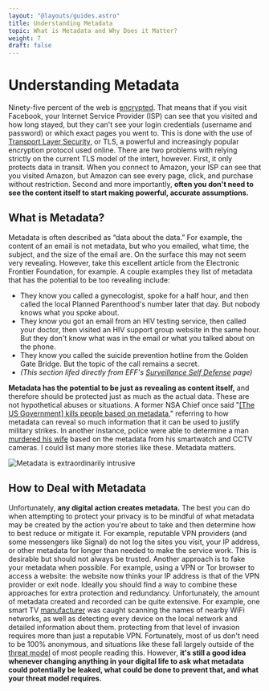 ```yaml
---
layout: "@layouts/guides.astro"
title: Understanding Metadata
topic: What is Metadata and Why Does it Matter?
weight: 7
draft: false
---
```



# Understanding Metadata

Ninety-five percent of the web is [encrypted](https://twitter.com/jlivingood/status/1389584630299385856). That means that if you visit Facebook, your Internet Service Provider (ISP) can see that you visited and how long stayed, but they can't see your login credentials (username and password) or which exact pages you went to. This is done with the use of [Transport Layer Security](https://en.wikipedia.org/wiki/Transport_Layer_Security), or TLS, a powerful and increasingly popular encryption protocol used online.
There are two problems with relying strictly on the current TLS model of the intert, however. First, it only protects data in transit. When you connect to Amazon, your ISP can see that you visited Amazon, but Amazon can see every page, click, and purchase without restriction. Second and more importantly, **often you don't need to see the content itself to start making powerful, accurate assumptions.**

## What is Metadata?

Metadata is often described as “data about the data.” For example, the content of an email is not metadata, but who you emailed, what time, the subject, and the size of the email are. On the surface this may not seem very revealing. However, take this excellent article from the Electronic Frontier Foundation, for example. A couple examples they list of metadata that has the potential to be too revealing include:

<Highlighting>

- They know you called a gynecologist, spoke for a half hour, and then called the local Planned Parenthood's number later that day. But nobody knows what you spoke about.
- They know you got an email from an HIV testing service, then called your doctor, then visited an HIV support group website in the same hour. But they don't know what was in the email or what you talked about on the phone.
- They know you called the suicide prevention hotline from the Golden Gate Bridge. But the topic of the call remains a secret.
- _(This section lifed directly from EFF's [Surveillance Self Defense](https://www.eff.org/deeplinks/2013/06/why-metadata-matters) page)_

</Highlighting>

**Metadata has the potential to be just as revealing as content itself,** and therefore should be protected just as much as the actual data. These are not hypothetical abuses or situations. A former NSA Chief once said "[[The US Government] kills people based on metadata,](https://abcnews.go.com/blogs/headlines/2014/05/ex-nsa-chief-we-kill-people-based-on-metadata)" referring to how metadata can reveal so much information that it can be used to justify military strikes. In another instance, police were able to determine a man [murdered his wife](https://www.reuters.com/article/us-greece-robbers-murder-idUKKCN2DT2IP) based on the metadata from his smartwatch and CCTV cameras. I could list many more stories like these. Metadata matters.

<img
  src="/images/graphics/quote-metadata.png"
  alt="Metadata is extraordinarily intrusive"
  class="mx-auto w-80"
/>

## How to Deal with Metadata

Unfortunately, **any digital action creates metadata.** The best you can do when attempting to protect your privacy is to be mindful of what metadata may be created by the action you're about to take and then determine how to best reduce or mitigate it. For example, reputable VPN providers (and some messengers like Signal) do not log the sites you visit, your IP address, or other metadata for longer than needed to make the service work. This is desirable but should not always be trusted. Another approach is to fake your metadata when possible. For example, using a VPN or Tor browser to access a website: the website now thinks your IP address is that of the VPN provider or exit node. Ideally you should find a way to combine these approaches for extra protection and redundancy.
Unfortunately, the amount of metadata created and recorded can be quite extensive. For example, one smart TV [manufacturer](https://www.scmp.com/tech/policy/article/3132091/chinese-tv-maker-skyworth-under-fire-excessive-data-collection-users) was caught scanning the names of nearby WiFi networks, as well as detecting every device on the local network and detailed information about them. protecting from that level of invasion requires more than just a reputable VPN. Fortunately, most of us don't need to be 100% anonymous, and situations like these fall largely outside of the [threat model](/guides/prologue/threatmodel/) of most people reading this. However, **it's still a good idea whenever changing anything in your digital life to ask what metadata could potentially be leaked, what could be done to prevent that, and what your threat model requires.**
